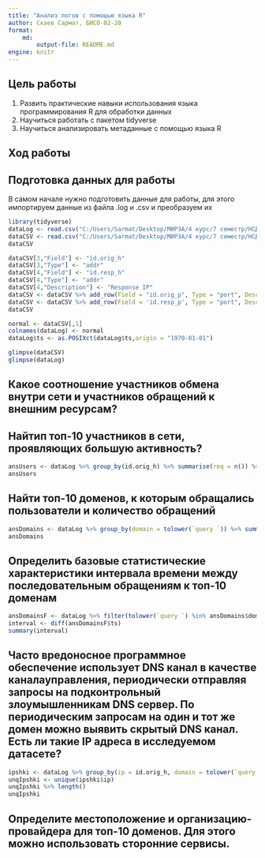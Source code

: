 ---
title: "Анализ логов с помощью языка R"
author: Скаев Сармат, БИСО-02-20
format: 
    md:
        output-file: README.md
engine: knitr
---

## Цель работы

1.  Развить практические навыки использования языка программирования R для обработки данных
2.  Научиться работать с пакетом tidyverse
3.  Научиться анализировать метаданные с помощью языка R

## Ход работы

## Подготовка данных для работы

В самом начале нужно подготовить данные для работы, для этого импортируем данные из файла .log и .csv и преобразуем их
```{r}
library(tidyverse)
dataLog <- read.csv("C:/Users/Sarmat/Desktop/МИРЭА/4 курс/7 семестр/НСД/lab4/dns.log",sep="\t")
dataCSV <- read.csv("C:/Users/Sarmat/Desktop/МИРЭА/4 курс/7 семестр/НСД/lab4/header.csv")
dataCSV
```

```{r}
dataCSV[3,"Field"] <- "id.orig_h"
dataCSV[3,"Type"] <- "addr"
dataCSV[4,"Field"] <- "id.resp_h"
dataCSV[4,"Type"] <- "addr"
dataCSV[4,"Description"] <- "Response IP"
dataCSV <- dataCSV %>% add_row(Field = "id.orig_p", Type = "port", Description = "Origin port", .before = 4)
dataCSV <- dataCSV %>% add_row(Field = 'id.resp_p', Type = "port", Description = "Response port", .before = 6)
dataCSV
```

```{r}
normal <- dataCSV[,1]
colnames(dataLog) <- normal
dataLog$ts <- as.POSIXct(dataLog$ts,origin = "1970-01-01")
```

```{r}
glimpse(dataCSV)
glimpse(dataLog)
```

## Какое соотношение участников обмена внутри сети и участников обращений к внешним ресурсам?

## Найтип топ-10 участников в сети, проявляющих большую активность?
```{r}
ansUsers <- dataLog %>% group_by(id.orig_h) %>% summarise(req = n()) %>% arrange(desc(req)) %>% top_n(10,req)
ansUsers
```

## Найти топ-10 доменов, к которым обращались пользователи и количество обращений
```{r}
ansDomains <- dataLog %>% group_by(domain = tolower(`query `)) %>% summarise(req = n()) %>% arrange(desc(req)) %>% top_n(10,req)
ansDomains
```

## Определить базовые статистические характеристики интервала времени между последовательным обращениям к топ-10 доменам
```{r}
ansDomainsF <- dataLog %>% filter(tolower(`query `) %in% ansDomains$domain) %>% arrange(ts)
interval <- diff(ansDomainsF$ts)
summary(interval)
```

## Часто вредоносное программное обеспечение использует DNS канал в качестве каналауправления, периодически отправляя запросы на подконтрольный злоумышленникам DNS сервер. По периодическим запросам на один и тот же домен можно выявить скрытый DNS канал. Есть ли такие IP адреса в исследуемом датасете?
```{r}
ipshki <- dataLog %>% group_by(ip = id.orig_h, domain = tolower(`query `)) %>% summarise(req = n(), .groups = "drop") %>% filter(req > 1)
unqIpshki <- unique(ipshki$ip)
unqIpshki %>% length()
unqIpshki
```

## Определите местоположение и организацию-провайдера для топ-10 доменов. Для этого можно использовать сторонние сервисы.
